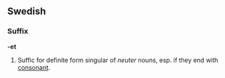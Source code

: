 ==Swedish==
===Suffix===
'''-et'''
# Suffic for definite form singular of ''neuter'' nouns, esp. if they end with [[consonant]].